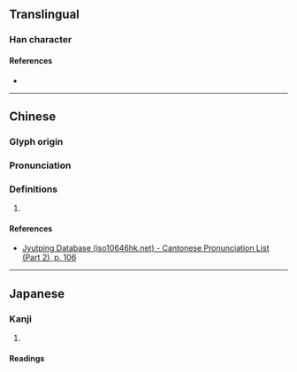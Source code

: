 {{character info/new}}
==Translingual==

===Han character===
{{Han char|rn=61|rad=心|as=04|sn=7|four=|canj=PMMI|ids=⿰忄云}}

====References====
* {{Han ref|kx=0378.220|dkj=10391|dj=0706.220|hdz=42275.120|uh=5FF6|ud=24566}}

----

==Chinese==
{{zh-forms}}

===Glyph origin===
{{Han etym}}

===Pronunciation===
{{zh-pron
|m=hún
|c=wan4
|mc=y
|oc=y
|cat=
}}

===Definitions===
{{zh-hanzi}}

# {{rfdef|zh}}

====References====
* [http://www.iso10646hk.net/jp/document/download.jsp Jyutping Database (iso10646hk.net) - Cantonese Pronunciation List (Part 2), p. 106]

----

==Japanese==

===Kanji===
{{ja-kanji|grade=|rs=心04}}

# {{defn|lang=ja|sort=心04}}

====Readings====
{{ja-readings
|goon=うん, ごん
|kanon=うん, こん
|kun=もだ-える<もだ-える<もだ-𛀁る, まよ-う<まよ-ふ
}}